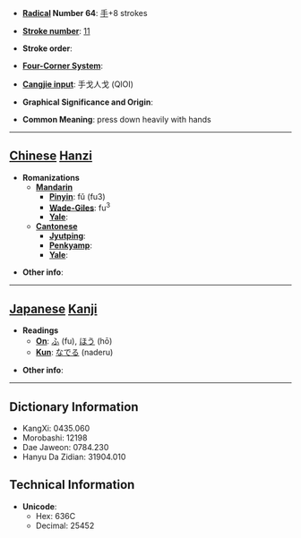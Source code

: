 * '''[[Wiktionary:Chinese radical index| Radical]] Number 64''': [[Wiktionary:Chinese radical index 手|手]]+8 strokes

* '''[[Wiktionary:Chinese total strokes index|Stroke number]]''': [[Wiktionary:Chinese total strokes index 11|11]]

* '''Stroke order''': 

* '''[[Wiktionary:Chinese four corner index|Four-Corner System]]''': 

* '''[[Wiktionary:Chinese Cangjie index|Cangjie input]]''': 手戈人戈 (QIOI)

* '''Graphical Significance and Origin''': 

* '''Common Meaning''': press down heavily with hands

----

== [[Chinese]] [[Hanzi]] ==

* '''Romanizations'''
** '''[[Mandarin]]'''
*** '''[[Pinyin]]''': fǔ (fu3)
*** '''[[Wade-Giles]]''': fu<sup>3</sup>
*** '''[[Yale]]''': 
** '''[[Cantonese]]'''
*** '''[[Jyutping]]''':
*** '''[[Penkyamp]]''': 
*** '''[[Yale]]''': 

* '''Other info''': 

----

== [[Japanese]] [[Kanji]] ==

* '''Readings'''
** '''[[On]]''': [[ふ]] (fu), [[ほう]] (hō)
** '''[[Kun]]''': [[なでる]] (naderu)

* '''Other info''':  

----

== Dictionary Information ==

* KangXi: 0435.060
* Morobashi: 12198
* Dae Jaweon: 0784.230
* Hanyu Da Zidian: 31904.010

== Technical Information ==

* '''Unicode''':
** Hex: 636C
** Decimal: 25452